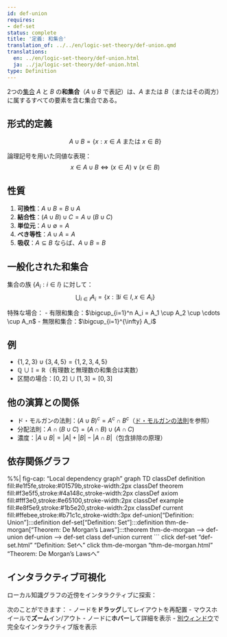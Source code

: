 ```yaml
---
id: def-union
requires:
- def-set
status: complete
title: '定義: 和集合'
translation_of: ../../en/logic-set-theory/def-union.qmd
translations:
  en: ../en/logic-set-theory/def-union.html
  ja: ../ja/logic-set-theory/def-union.html
type: Definition
---
```


2つの[集合](def-set.qmd) $A$ と $B$ の**和集合**（$A \cup B$ で表記）は、$A$ または $B$（またはその両方）に属するすべての要素を含む集合である。

## 形式的定義

$$A \cup B = \{x : x \in A \text{ または } x \in B\}$$

論理記号を用いた同値な表現：
$$x \in A \cup B \iff (x \in A) \lor (x \in B)$$

## 性質

1. **可換性**：$A \cup B = B \cup A$
2. **結合性**：$(A \cup B) \cup C = A \cup (B \cup C)$
3. **単位元**：$A \cup \emptyset = A$
4. **べき等性**：$A \cup A = A$
5. **吸収**：$A \subseteq B$ ならば、$A \cup B = B$

## 一般化された和集合

集合の族 $\{A_i : i \in I\}$ に対して：
$$\bigcup_{i \in I} A_i = \{x : \exists i \in I, x \in A_i\}$$

特殊な場合：
- 有限和集合：$\bigcup_{i=1}^n A_i = A_1 \cup A_2 \cup \cdots \cup A_n$
- 無限和集合：$\bigcup_{i=1}^{\infty} A_i$

## 例

- $\{1, 2, 3\} \cup \{3, 4, 5\} = \{1, 2, 3, 4, 5\}$
- $\mathbb{Q} \cup \mathbb{I} = \mathbb{R}$（有理数と無理数の和集合は実数）
- 区間の場合：$[0, 2] \cup [1, 3] = [0, 3]$

## 他の演算との関係

- ド・モルガンの法則：$(A \cup B)^c = A^c \cap B^c$（[ド・モルガンの法則](thm-de-morgan.qmd)を参照）
- 分配法則：$A \cap (B \cup C) = (A \cap B) \cup (A \cap C)$
- 濃度：$|A \cup B| = |A| + |B| - |A \cap B|$（包含排除の原理）

## 依存関係グラフ

%%| fig-cap: "Local dependency graph"
graph TD
    classDef definition fill:#e1f5fe,stroke:#01579b,stroke-width:2px
    classDef theorem fill:#f3e5f5,stroke:#4a148c,stroke-width:2px
    classDef axiom fill:#fff3e0,stroke:#e65100,stroke-width:2px
    classDef example fill:#e8f5e9,stroke:#1b5e20,stroke-width:2px
    classDef current fill:#ffebee,stroke:#b71c1c,stroke-width:3px
    def-union["Definition: Union"]:::definition
    def-set["Definition: Set"]:::definition
    thm-de-morgan["Theorem: De Morgan's Laws"]:::theorem
    thm-de-morgan --> def-union
    def-union --> def-set
    class def-union current
```
    click def-set "def-set.html" "Definition: Setへ"
    click thm-de-morgan "thm-de-morgan.html" "Theorem: De Morgan's Lawsへ"

## インタラクティブ可視化

ローカル知識グラフの近傍をインタラクティブに探索：

::: {.graph-viz data-id="def-union" data-width="700" data-height="500"}
:::

次のことができます：
- ノードを**ドラッグ**してレイアウトを再配置
- マウスホイールで**ズーム**イン/アウト
- ノードに**ホバー**して詳細を表示
- [別ウィンドウ](../../output/interactive/def-union.html){target="_blank"}で完全なインタラクティブ版を表示
